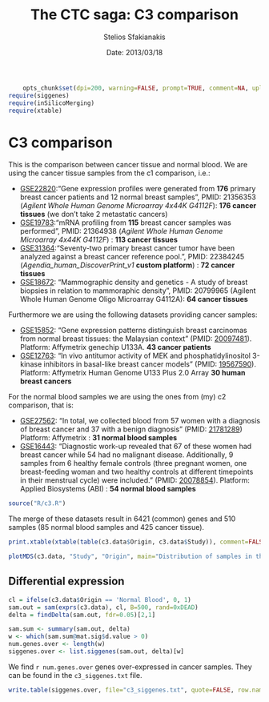 % The CTC saga: C3 comparison
% Stelios Sfakianakis
% Date: 2013/03/18


```r
    opts_chunk$set(dpi=200, warning=FALSE, prompt=TRUE, comment=NA, upload.fun=imgur_upload)
require(siggenes)
require(inSilicoMerging)
require(xtable)
```
# C3 comparison

This is the comparison between cancer tissue and normal blood. We are using the cancer tissue samples from the c1 comparison, i.e.:

- [GSE22820](http://www.ncbi.nlm.nih.gov/geo/query/acc.cgi?acc=GSE22820):"Gene expression profiles were generated from **176** primary breast cancer patients and 12 normal breast samples", PMID: 21356353 (*Agilent Whole Human Genome Microarray 4x44K G4112F*): **176 cancer tissues** (we don't take 2 metastatic cancers)
- [GSE19783](http://www.ncbi.nlm.nih.gov/geo/query/acc.cgi?acc=GSE19783):"mRNA profiling from **115** breast cancer samples was performed", PMID: 21364938 (*Agilent Whole Human Genome Microarray 4x44K G4112F*) : **113 cancer tissues**
- [GSE31364](http://www.ncbi.nlm.nih.gov/geo/query/acc.cgi?acc=GSE31364):"Seventy-two primary breast cancer tumor have been analyzed against a breast cancer reference pool.", PMID: 22384245 (*Agendia_human_DiscoverPrint_v1* **custom platform**) : **72 cancer tissues**
- [GSE18672](http://www.ncbi.nlm.nih.gov/geo/query/acc.cgi?acc=GSE18672): "Mammographic density and genetics - A study of breast biopsies in relation to mammoraphic density", PMID: 20799965 (Agilent Whole Human Genome Oligo Microarray G4112A): **64 cancer tissues**

Furthermore we are using the following datasets providing cancer samples:

- [GSE15852](http://www.ncbi.nlm.nih.gov/geo/query/acc.cgi?acc=GSE15852): "Gene expression patterns distinguish breast carcinomas from normal breast tissues: the Malaysian context" (PMID: [20097481](http://www.ncbi.nlm.nih.gov/pubmed/20097481)). Platform: Affymetrix genechip U133A. **43 cancer patients**
- [GSE12763](http://www.ncbi.nlm.nih.gov/geo/query/acc.cgi?acc=GSE12763): "In vivo antitumor activity of MEK and phosphatidylinositol 3-kinase inhibitors in basal-like breast cancer models" (PMID: [19567590](http://www.ncbi.nlm.nih.gov/pubmed/19567590)). Platform: Affymetrix Human Genome U133 Plus 2.0 Array **30 human breast cancers**

For the normal blood samples we are using the ones from (my) c2 comparison, that is:

- [GSE27562](http://www.ncbi.nlm.nih.gov/geo/query/acc.cgi?acc=GSE27562): "In total, we collected blood from 57 women with a diagnosis of breast cancer and 37 with a benign diagnosis"  (PMID: [21781289](http://www.ncbi.nlm.nih.gov/pubmed/21781289)) Platform: Affymetrix : **31 normal blood samples**
- [GSE16443](http://www.ncbi.nlm.nih.gov/geo/query/acc.cgi?acc=GSE16443): "Diagnostic work-up revealed that 67 of these women had breast cancer while 54 had no malignant disease. Additionally, 9 samples from 6 healthy female controls (three pregnant women, one breast-feeding woman and two healthy controls at different timepoints in their menstrual cycle) were included." (PMID: [20078854](http://www.ncbi.nlm.nih.gov/pubmed/20078854)). Platform: Applied Biosystems (ABI) : **54 normal blood samples**

```r
source("R/c3.R")
```

The merge of these datasets result in 6421 (common) genes and 510 samples (85 normal blood samples and 425 cancer tissue).
    
```r
print.xtable(xtable(table(c3.data$Origin, c3.data$Study)), comment=FALSE)
```

```r
plotMDS(c3.data, "Study", "Origin", main="Distribution of samples in the merged datasets")
```

## Differential expression

```r
cl = ifelse(c3.data$Origin == 'Normal Blood', 0, 1)
sam.out = sam(exprs(c3.data), cl, B=500, rand=0xDEAD)
delta = findDelta(sam.out, fdr=0.05)[2,1]

sam.sum <- summary(sam.out, delta)
w <- which(sam.sum@mat.sig$d.value > 0)
num.genes.over <- length(w)
siggenes.over <- list.siggenes(sam.out, delta)[w]
```

We find `r num.genes.over` genes over-expressed in cancer samples.
They can be found in the `c3_siggenes.txt` file.

```r
write.table(siggenes.over, file="c3_siggenes.txt", quote=FALSE, row.names=FALSE, col.names=FALSE)
```

